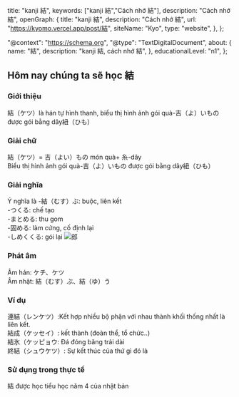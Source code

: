 
  title: "kanji 結",
  keywords: ["kanji 結","Cách nhớ 結"],
  description: "Cách nhớ 結",
  openGraph: {
    title: "kanji 結",
    description: "Cách nhớ 結",
    url: "https://kyomo.vercel.app/post/結",
    siteName: "Kyo",
    type: "website",
  },
};

  "@context": "https://schema.org",
  "@type": "TextDigitalDocument",
  about: {
    name: "結",
    description: "kanji 結, cách nhớ 結",
  },
  educationalLevel: "n1",
};

##  Hôm nay chúng ta sẽ học 結
### Giới thiệu
結（ケツ）là hán tự hình thanh, biểu thị hình ảnh gói quà-吉（よ）いもの được gói bằng dây紐（ひも）
### Giải chữ
結（ケツ）= 吉（よい）もの món quà+ 糸-dây   
Biểu thị hình ảnh gói quà-吉（よ）いもの được gói bằng dây紐（ひも）
### Giải nghĩa
Ý nghĩa là 
-結（むす）ぶ: buộc, liên kết   
-つくる: chế tạo   
-まとめる: thu gom   
-固める: làm cứng, cố định lại   
-しめくくる: gói lại
<Image src={photo_8} alt="郎" />
### Phát âm
Âm hán: ケチ、ケツ   
Âm nhật: 結（むす）ぶ、結（ゆ）う
### Ví dụ
連結（レンケツ）:Kết hợp nhiều bộ phận với nhau thành khối thống nhất là liên kết.   
結成（ケッセイ）: kết thành (đoàn thể, tổ chức..)   
結氷（ケッピョウ: Đá đóng băng trải dài   
終結（シュウケツ）: Sự kết thúc của thứ gì đó là   
### Sử dụng trong thực tế
結 được học tiểu học năm 4 của nhật bản